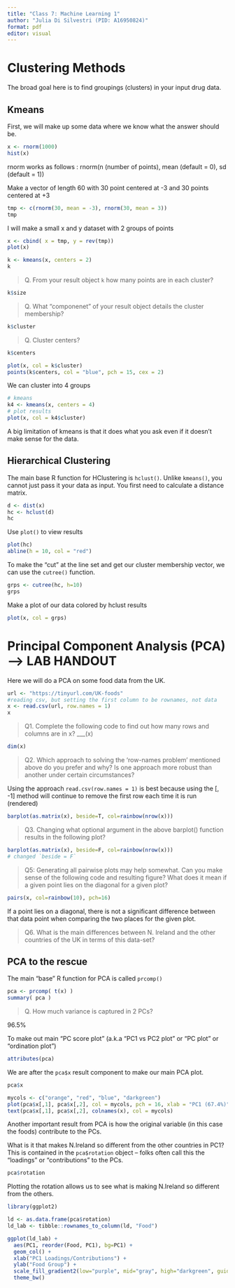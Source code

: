 ```yaml
---
title: "Class 7: Machine Learning 1"
author: "Julia Di Silvestri (PID: A16950824)"
format: pdf
editor: visual
---
```


# Clustering Methods

The broad goal here is to find groupings (clusters) in your input drug data.

## Kmeans

First, we will make up some data where we know what the answer should be. 

```r
x <- rnorm(1000)
hist(x)
```

rnorm works as follows : rnorm(n (number of points), mean (default = 0), sd (default = 1))

Make a vector of length 60 with 30 point centered at -3 and 30 points centered at +3

```r
tmp <- c(rnorm(30, mean = -3), rnorm(30, mean = 3))
tmp
```

I will make a small x and y dataset with 2 groups of points

```r
x <- cbind( x = tmp, y = rev(tmp))
plot(x)
```

```r
k <- kmeans(x, centers = 2)
k
```
 

> Q. From your result object `k` how many points are in each cluster?

```r
k$size
```

> Q. What "componenet" of your result object details the cluster membership?

```r
k$cluster
```

> Q. Cluster centers?


```r
k$centers
```

```r
plot(x, col = k$cluster)
points(k$centers, col = "blue", pch = 15, cex = 2)
```

We can cluster into 4 groups

```r
# kmeans
k4 <- kmeans(x, centers = 4)
# plot results
plot(x, col = k4$cluster)
```

A big limitation of kmeans is that it does what you ask even if it doesn't make sense for the data.

## Hierarchical Clustering

The main base R function for HClustering is `hclust()`. Unlike `kmeans()`, you cannot just pass it your data as input. You first need to calculate a distance matrix. 

```r
d <- dist(x)
hc <- hclust(d)
hc
```

Use `plot()` to view results

```r
plot(hc)
abline(h = 10, col = "red")
```

To make the "cut" at the line set and get our cluster membership vector, we can use the `cutree()` function.

```r
grps <- cutree(hc, h=10)
grps
```

Make a plot of our data colored by hclust results

```r
plot(x, col = grps)
```

# Principal Component Analysis (PCA) --> LAB HANDOUT

Here we will do a PCA on some food data from the UK.

```r
url <- "https://tinyurl.com/UK-foods"
#reading csv, but setting the first column to be rownames, not data
x <- read.csv(url, row.names = 1)
x
```

> Q1. Complete the following code to find out how many rows and columns are in x?
___(x)

```r
dim(x)
```

> Q2. Which approach to solving the ‘row-names problem’ mentioned above do you prefer and why? Is one approach more robust than another under certain circumstances?

Using the approach `read.csv(row.names = 1)` is best because using the [, -1] method will continue to remove the first row each time it is run (rendered)



```r
barplot(as.matrix(x), beside=T, col=rainbow(nrow(x)))
```
> Q3. Changing what optional argument in the above barplot() function results in the following plot?

```r
barplot(as.matrix(x), beside=F, col=rainbow(nrow(x)))
# changed `beside = F`
```

> Q5: Generating all pairwise plots may help somewhat. Can you make sense of the following code and resulting figure? What does it mean if a given point lies on the diagonal for a given plot?

```r
pairs(x, col=rainbow(10), pch=16)
```

If a point lies on a diagonal, there is not a significant difference between that data point when comparing the two places for the given plot.

> Q6. What is the main differences between N. Ireland and the other countries of the UK in terms of this data-set?

## PCA to the rescue

The main "base" R function for PCA is called `prcomp()`

```r
pca <- prcomp( t(x) )
summary( pca )
```

> Q. How much variance is captured in 2 PCs?

96.5%

To make out main "PC score plot" (a.k.a "PC1 vs PC2 plot" or "PC plot" or "ordination plot")

```r
attributes(pca)
```

We are after the `pca$x` result component to make our main PCA plot.

```r
pca$x
```

```r
mycols <- c("orange", "red", "blue", "darkgreen")
plot(pca$x[,1], pca$x[,2], col = mycols, pch = 16, xlab = "PC1 (67.4%)", ylab = "PC2 (29%)")
text(pca$x[,1], pca$x[,2], colnames(x), col = mycols)
```

Another important result from PCA is how the original variable (in this case the foods) contribute to the PCs.

What is it that makes N.Ireland so different from the other countries in PC1? This is contained in the `pca$rotation` object -- folks often call this the "loadings" or "contributions" to the PCs.

```r
pca$rotation
```

Plotting the rotation allows us to see what is making N.Ireland so different from the others.

```r
library(ggplot2)

ld <- as.data.frame(pca$rotation)
ld_lab <- tibble::rownames_to_column(ld, "Food")

ggplot(ld_lab) +
  aes(PC1, reorder(Food, PC1), bg=PC1) +
  geom_col() + 
  xlab("PC1 Loadings/Contributions") +
  ylab("Food Group") +
  scale_fill_gradient2(low="purple", mid="gray", high="darkgreen", guide=NULL) +
  theme_bw()
```



